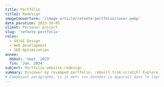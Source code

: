 ```yaml
---
title: Portfolio
title2: Redesign
imageCouverture: '/image-article/refonte-portfolio/cover.webp'
date_parution: 2023-10-05
client: Personal project
slug: 'refonte-portfolio'
roles:
  - UX/UI Design
  - Web Development
  - SEO Optimization
annee:
  debut: 'Sept. 2023'
  fin: 'Jan. 2024'
subject: Portfolio website redesign
summary: Discover my revamped portfolio, rebuilt from scratch! Explore how I revamped the user interface, enhancing the site's beauty while making the code more robust and dynamic. Dive into a redesigned navigation experience that showcases my projects in a more engaging way than ever before.
# Composant paragraphe, si je mets ces données ça apparait dans le layout
---
```



<ArticleSectionTitle
  title='Old website'
  shortDescription="The old website was a static site, with a very simple design, coded in 2 days, with a user interface that wasn't very refined, and not a very engaging user experience."
/>

<ArticleImage
  src='/image-article/refonte-portfolio/Old.webp'
  caption='Mono-page old website'
/>

<ArticleSectionTitle
  title='The New replace the old'
  shortDescription="The new website is a dynamic site, with a more polished design, coded over several months, featuring a more refined user interface, and a more engaging user experience. Additionally, I've implemented automations to create articles quickly and efficiently. This better reflects my current level."
/>

<ArticleImage
  src='/image-article/refonte-portfolio/Accueil.webp'
  caption='Home page'
/>

<ArticleVideo
  src=' /image-article/refonte-portfolio/HomeVideo.mp4'
  caption='Home page animation'
/>

<ArticleImage
  src='/image-article/refonte-portfolio/projects.webp'
  caption='Project page'
/>

<ArticleImage
  src='/image-article/refonte-portfolio/Article.webp'
  caption='Article page'
/>
<ArticleImage
  src='/image-article/refonte-portfolio/Contact.webp'
  caption='Contact page'
/>
